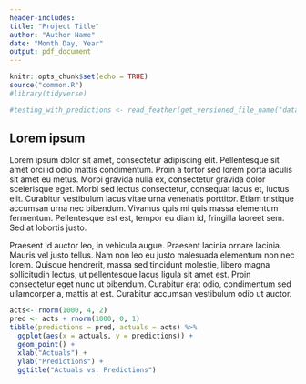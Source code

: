 ```yaml
---
header-includes:
title: "Project Title"
author: "Author Name"
date: "Month Day, Year"
output: pdf_document
---
```


```r
knitr::opts_chunk$set(echo = TRUE)
source("common.R")
#library(tidyverse)

#testing_with_predictions <- read_feather(get_versioned_file_name("data_working", "testing_w_predictions", ".feather"))

```

## Lorem ipsum
Lorem ipsum dolor sit amet, consectetur adipiscing elit. Pellentesque sit amet orci id odio mattis condimentum. Proin a tortor sed lorem porta iaculis sit amet eu metus. Morbi gravida nulla ex, consectetur gravida dolor scelerisque eget. Morbi sed lectus consectetur, consequat lacus et, luctus elit. Curabitur vestibulum lacus vitae urna venenatis porttitor. Etiam tristique accumsan urna nec bibendum. Vivamus quis mi quis massa elementum fermentum. Pellentesque est est, tempor eu diam id, fringilla laoreet sem. Sed at lobortis justo.

Praesent id auctor leo, in vehicula augue. Praesent lacinia ornare lacinia. Mauris vel justo tellus. Nam non leo eu justo malesuada elementum non nec lorem. Quisque hendrerit, massa sed tincidunt molestie, libero magna sollicitudin lectus, ut pellentesque lacus ligula sit amet est. Proin consectetur eget nunc ut bibendum. Curabitur erat odio, condimentum sed ullamcorper a, mattis at est. Curabitur accumsan vestibulum odio ut auctor. 


```r

acts<- rnorm(1000, 4, 2)
pred <- acts + rnorm(1000, 0, 1)
tibble(predictions = pred, actuals = acts) %>% 
  ggplot(aes(x = actuals, y = predictions)) +
  geom_point() + 
  xlab("Actuals") +
  ylab("Predictions") +
  ggtitle("Actuals vs. Predictions")

```
